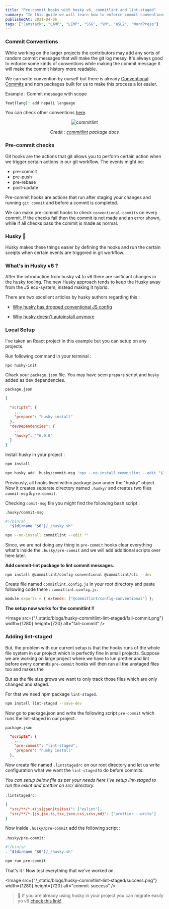 ```yaml
---
title: "Pre-commit hooks with husky v6, commitlint and lint-staged"
summary: "In this guide we will learn how to enforce commit conventions in your project running pre-commit checks."
publishedAt: 2021-04-06
tags: ["Jamstack", "LAMP", "LEMP", "SSG", "VM", "WSL2", "WordPress"]
---
```


### Commit Conventions

While working on the larger projects the contributors may add any sorts of random commit messages that will make the git log messy. It's always good to enforce some kinds of conventions while making the commit message.It will make the commit history more readable.

We can write convention by ourself but there is already [Conventional Commits](https://www.conventionalcommits.org/en/v1.0.0/) and npm packages built for us to make this process a lot easier.

Example :
Commit message with scope

```bash
feat(lang): add nepali language
```

You can check other conventions [here](https://www.conventionalcommits.org/en/v1.0.0/).

<div align="center">
  <Image
    src={"/_static/blogs/husky-commitlint-lint-staged/commitlint.svg"}
    width={1280}
    height={720}
    alt="commitlint"
  />
</div>

<div align="center">

_Credit : [commitlint](https://github.com/conventional-changelog/commitlint/blob/master/README.md) package docs_

</div>

### Pre-commit checks

Git hooks are the actions that git allows you to perform certain action when we trigger certain actions in our git workflow. The events might be:

- pre-commit
- pre-push
- pre-rebase
- post-update

Pre-commit hooks are actions that run after staging your changes and running `git commit` and before a commit is completed.

We can make pre-commit hooks to check `conventional-commits` on every commit.
If the checks fail then the commit is not made and an error shown, while if all checks pass the commit is made as normal.

### Husky 🐶

Husky makes these things easier by defining the hooks and run the certain sceipts when certain events are triggered in git workflow.

### What's in Husky v6 ?

After the introduction from husky v4 to v6 there are sinificant changes in the husky tooling. The new Husky approach tends to keep the Husky away from the JS eco-system, instead making it hybrid.

There are two excellent articles by husky authors regarding this :

- [Why husky has dropped conventional JS config](https://blog.typicode.com/husky-git-hooks-javascript-config/)

- [Why husky doesn't autoinstall anymore](https://blog.typicode.com/husky-git-hooks-autoinstall/)

### Local Setup

I've taken an React project in this example but you can setup on any projects.

Run following command in your terminal :

```bash
npx husky-init
```

Chack your `package.json` file. You may have seen `prepare` script and `husky` added as dev dependencies.

`package.json`

```json
{

  "scripts": {
    ...
    "prepare": "husky install"
  },
  "devDependencies": {
    ...
    "husky": "^6.0.0"
  }
}
```

Install husky in your project :

```bash
npm install
```

```bash
npx husky add .husky/commit-msg 'npx --no-install commitlint --edit "$1"'

```

Previously, all hooks lived within package.json under the "husky" object. Now it creates separate directory named `.husky/` and creates two files `commit-msg` & `pre-commit`.

Checking `comit-msg` file you might find the following bash script :

`.husky/commit-msg`

```bash
#!/bin/sh
. "$(dirname "$0")/_/husky.sh"

npx --no-install commitlint --edit ""

```

Since, we are not doing any thing in `pre-commit` hooks clear everything what's inside the `.husky/pre-commit` and we will add additional scripts over here later.

**Add commit-lint package to lint commit messages.**

```bash
npm install @commitlint/config-conventional @commitlint/cli --dev
```

Create file named `commitlint.config.js` in your root directory and paste following code there :
`commitlint.config.js`:

```js
module.exports = { extends: ["@commitlint/config-conventional"] };
```

**The setup now works for the commitlint !!**

<Image
  src={"/_static/blogs/husky-commitlint-lint-staged/fail-commit.png"}
  width={1280}
  height={720}
  alt="fail-commit"
/>

### Adding lint-staged

But, the problem with our current setup is that the hooks runs of the whole file system in our project which is perfectly fine in small projects.
Suppose we are working on large project where we have to lun prettier and lint before every commits `pre-commit` hooks will then run all the unstaged files too and makes the

But as the file size grows
we want to only track those files which are only changed and staged.

For that we need npm package `lint-staged`.

```bash
npm install lint-staged --save-dev
```

Now go to package.json and write the following script `pre-commit` which runs the lint-staged in our project.

`package.json`

```json
  "scripts": {
    ...
    "pre-commit": "lint-staged",
    "prepare": "husky install"
  },
```

Now create file named `.lintstagedrc` on our root directory and let us write configuration what we want the `lint-staged` to do before commits.

_You can setup below file as per your needs here I've setup lint-staged to run the eslint and prettier on src/ directory._

`.lintstagedrc`:

```json
{
  "src/**/*.+(js|json|ts|tsx)": ["eslint"],
  "src/**/*.{js,jsx,ts,tsx,json,css,scss,md}": ["prettier --write"]
}
```

Now inside `.husky/pre-commit` add the following script :

`.husky/pre-commit`:

```bash
#!/bin/sh
. "$(dirname "$0")/_/husky.sh"

npm run pre-commit
```

That's it ! Now test everything that we've worked on.

<Image
  src={"/_static/blogs/husky-commitlint-lint-staged/success.png"}
  width={1280}
  height={720}
  alt="commit-success"
/>

> 🧠 If you are already using husky in your project you can migrate easily yo v6 [check this link!](https://github.com/typicode/husky-4-to-6)
